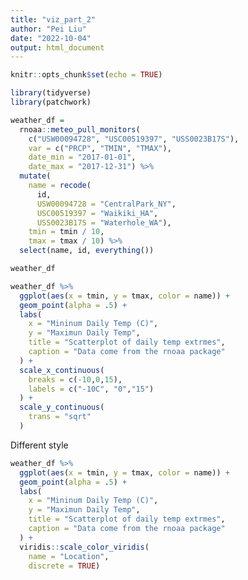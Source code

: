 ```yaml
---
title: "viz_part_2"
author: "Pei Liu"
date: "2022-10-04"
output: html_document
---
```


```r
knitr::opts_chunk$set(echo = TRUE)
```

```r
library(tidyverse)
library(patchwork)
```

```r
weather_df = 
  rnoaa::meteo_pull_monitors(
    c("USW00094728", "USC00519397", "USS0023B17S"),
    var = c("PRCP", "TMIN", "TMAX"), 
    date_min = "2017-01-01",
    date_max = "2017-12-31") %>%
  mutate(
    name = recode(
      id, 
      USW00094728 = "CentralPark_NY", 
      USC00519397 = "Waikiki_HA",
      USS0023B17S = "Waterhole_WA"),
    tmin = tmin / 10,
    tmax = tmax / 10) %>%
  select(name, id, everything())

weather_df
```

```r
weather_df %>% 
  ggplot(aes(x = tmin, y = tmax, color = name)) +
  geom_point(alpha = .5) +
  labs(
    x = "Mininum Daily Temp (C)",
    y = "Maximun Daily Temp",
    title = "Scatterplot of daily temp extrmes",
    caption = "Data come from the rnoaa package"
  ) +
  scale_x_continuous(
    breaks = c(-10,0,15),
    labels = c("-10C", "0","15")
  ) +
  scale_y_continuous(
    trans = "sqrt"
  )

```
Different style

```r
weather_df %>% 
  ggplot(aes(x = tmin, y = tmax, color = name)) +
  geom_point(alpha = .5) +
  labs(
    x = "Mininum Daily Temp (C)",
    y = "Maximun Daily Temp",
    title = "Scatterplot of daily temp extrmes",
    caption = "Data come from the rnoaa package"
  ) +
  viridis::scale_color_viridis(
    name = "Location",
    discrete = TRUE)

```

